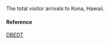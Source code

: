 The total visitor arrivals to Kona, Hawaii.

#### Reference

[DBEDT](http://dbedt.hawaii.gov/economic/databook/db2016/)